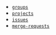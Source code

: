 
- [`groups`](https://docs.gitlab.com/ee/api/groups.html)
- [`projects`](https://docs.gitlab.com/ee/api/projects.html)
- [`issues`](https://docs.gitlab.com/ee/api/issues.html)
- [`merge-requests`](https://docs.gitlab.com/ee/api/merge_requests.html)